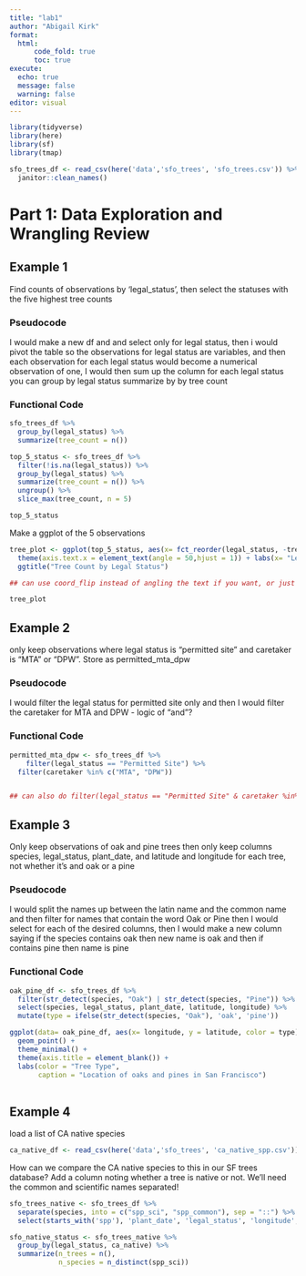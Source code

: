 ```yaml
---
title: "lab1"
author: "Abigail Kirk"
format: 
  html:
      code_fold: true 
      toc: true
execute: 
  echo: true 
  message: false 
  warning: false 
editor: visual
---
```


```r
library(tidyverse)
library(here)
library(sf)
library(tmap)

```

```r
sfo_trees_df <- read_csv(here('data','sfo_trees', 'sfo_trees.csv')) %>% 
  janitor::clean_names()

```

# Part 1: Data Exploration and Wrangling Review

## Example 1

Find counts of observations by 'legal_status', then select the statuses with the five highest tree counts

### Pseudocode

I would make a new df and and select only for legal status, then i would pivot the table so the observations for legal status are variables, and then each observation for each legal status would become a numerical observation of one, I would then sum up the column for each legal status you can group by legal status summarize by by tree count

### Functional Code

```r

sfo_trees_df %>% 
  group_by(legal_status) %>% 
  summarize(tree_count = n())

top_5_status <- sfo_trees_df %>% 
  filter(!is.na(legal_status)) %>% 
  group_by(legal_status) %>% 
  summarize(tree_count = n()) %>% 
  ungroup() %>% 
  slice_max(tree_count, n = 5)

top_5_status

```

Make a ggplot of the 5 observations

```r

tree_plot <- ggplot(top_5_status, aes(x= fct_reorder(legal_status, -tree_count), y = tree_count, fill = legal_status)) + geom_col(position = "dodge") + 
  theme(axis.text.x = element_text(angle = 50,hjust = 1)) + labs(x= "Legal Status", y= "Tree Count") +  
  ggtitle("Tree Count by Legal Status")

## can use coord_flip instead of angling the text if you want, or just change the x and y axis definitions

tree_plot
```

## Example 2

only keep observations where legal status is "permitted site" and caretaker is "MTA" or "DPW". Store as permitted_mta_dpw

### Pseudocode

I would filter the legal status for permitted site only and then I would filter the caretaker for MTA and DPW - logic of "and"?

### Functional Code

```r

permitted_mta_dpw <- sfo_trees_df %>% 
    filter(legal_status == "Permitted Site") %>% 
  filter(caretaker %in% c("MTA", "DPW"))


## can also do filter(legal_status == "Permitted Site" & caretaker %in% c("MTA", "DPW"))


```

## Example 3

Only keep observations of oak and pine trees then only keep columns species, legal_status, plant_date, and latitude and longitude for each tree, not whether it's and oak or a pine

### Pseudocode

I would split the names up between the latin name and the common name and then filter for names that contain the word Oak or Pine then I would select for each of the desired columns, then I would make a new column saying if the species contains oak then new name is oak and then if contains pine then name is pine

### Functional Code

```r
oak_pine_df <- sfo_trees_df %>% 
  filter(str_detect(species, "Oak") | str_detect(species, "Pine")) %>% 
  select(species, legal_status, plant_date, latitude, longitude) %>% 
  mutate(type = ifelse(str_detect(species, "Oak"), 'oak', 'pine'))
```


```r
ggplot(data= oak_pine_df, aes(x= longitude, y = latitude, color = type)) +
  geom_point() +
  theme_minimal() +
  theme(axis.title = element_blank()) +
  labs(color = "Tree Type", 
       caption = "Location of oaks and pines in San Francisco")
  
```


## Example 4 

load a list of CA native species 

```r
ca_native_df <- read_csv(here('data','sfo_trees', 'ca_native_spp.csv')) 
```

How can we compare the CA native species to this in our SF trees database? Add a column noting whether a tree is native or not. We'll need the common and scientific names separated!

```r

sfo_trees_native <- sfo_trees_df %>% 
  separate(species, into = c("spp_sci", "spp_common"), sep = "::") %>% 
  select(starts_with('spp'), 'plant_date', 'legal_status', 'longitude', 'latitude') %>% mutate(ca_native = (spp_sci %in% ca_native_df$scientific_name))

sfo_native_status <- sfo_trees_native %>% 
  group_by(legal_status, ca_native) %>% 
  summarize(n_trees = n(),
            n_species = n_distinct(spp_sci))


```


